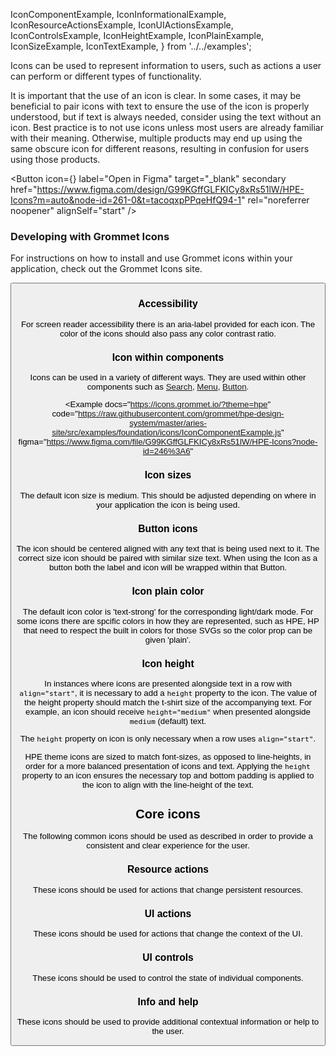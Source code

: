 
  IconComponentExample,
  IconInformationalExample,
  IconResourceActionsExample,
  IconUIActionsExample,
  IconControlsExample,
  IconHeightExample,
  IconPlainExample,
  IconSizeExample,
  IconTextExample,
} from '../../examples';

Icons can be used to represent information to users, such as actions a user can perform or different types of functionality.

It is important that the use of an icon is clear. In some cases, it may be beneficial to pair icons with text to ensure the use of the icon is properly understood, but if text is always needed, consider using the text without an icon.
Best practice is to not use icons unless most users are already familiar with their meaning. Otherwise, multiple products may end up using the same obscure icon for different reasons, resulting in confusion for users using those products.

  <Button
    icon={<Figma color="plain" />}
    label="Open in Figma"
    target="_blank"
    secondary
    href="https://www.figma.com/design/G99KGffGLFKICy8xRs51lW/HPE-Icons?m=auto&node-id=261-0&t=tacoqxpPPqeHfQ94-1"
    rel="noreferrer noopener"
    alignSelf="start"
  />

### Developing with Grommet Icons

For instructions on how to install and use Grommet icons within your
application, check out the Grommet Icons site.

<Button
  alignSelf="start"
  label="HPE Theme Grommet Icons"
  href="https://icons.grommet.io/?theme=hpe"
  target="_blank"
  rel="noreferrer noopener"
  secondary
/>

### Accessibility

For screen reader accessibility there is an aria-label provided for
each icon. The color of the icons should also pass any color
contrast ratio.

### Icon within components

Icons can be used in a variety of different ways. They are used within other components such as [Search](/components/search), [Menu](/components/menu), [Button](/components/button).

<Example
  docs="https://icons.grommet.io/?theme=hpe"
  code="https://raw.githubusercontent.com/grommet/hpe-design-system/master/aries-site/src/examples/foundation/icons/IconComponentExample.js"
  figma="https://www.figma.com/file/G99KGffGLFKICy8xRs51lW/HPE-Icons?node-id=246%3A6"
>
  <IconComponentExample />
</Example>

### Icon sizes

The default icon size is medium. This should be adjusted depending
on where in your application the icon is being used.

<Example code="https://raw.githubusercontent.com/grommet/hpe-design-system/master/aries-site/src/examples/foundation/icons/IconSizeExample.js">
  <IconSizeExample />
</Example>

### Button icons

The icon should be centered aligned with any text that is being used next to it. The correct size icon should be paired with similar size text. When using the Icon as a button both the label and icon will be wrapped within that Button.

<Example code="https://raw.githubusercontent.com/grommet/hpe-design-system/master/aries-site/src/examples/foundation/icons/IconSizeExample.js">
  <IconTextExample />
</Example>

### Icon plain color

The default icon color is 'text-strong' for the corresponding light/dark mode. For some icons there are spcific colors in how they are represented, such as HPE, HP that need to respect the built in colors for those SVGs so the color prop can be given 'plain'.

<Example code="https://raw.githubusercontent.com/grommet/hpe-design-system/master/aries-site/src/examples/foundation/icons/IconPlainExample.js">
  <IconPlainExample />
</Example>

### Icon height

In instances where icons are presented alongside text in a row with `align="start"`, it is necessary to add a `height` property to the icon. The value of the height property should match the t-shirt size of the accompanying text. For example, an icon should receive `height="medium"` when presented alongside `medium` (default) text.

The `height` property on icon is only necessary when a row uses `align="start"`.

HPE theme icons are sized to match font-sizes, as opposed to line-heights, in order for a more balanced presentation of icons and text. Applying the `height` property to an icon ensures the necessary top and bottom padding is applied to the icon to align with the line-height of the text.

<Example code="https://raw.githubusercontent.com/grommet/hpe-design-system/master/aries-site/src/examples/foundation/icons/IconHeightExample.js">
  <IconHeightExample />
</Example>

## Core icons

The following common icons should be used as described in order to provide a consistent and clear experience for the user.

### Resource actions

These icons should be used for actions that change persistent resources.

<IconResourceActionsExample />

### UI actions

These icons should be used for actions that change the context of the UI.

<IconUIActionsExample />

### UI controls

These icons should be used to control the state of individual components.

<IconControlsExample />

### Info and help

These icons should be used to provide additional contextual information or help to the user.

<IconInformationalExample />
